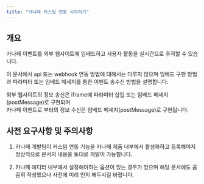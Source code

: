 ```yaml
---
title: "카나페 커스텀 연동 시작하기"
---
```


## 개요

카나페 이벤트를 외부 웹사이트에 임베드하고 사용자 활동을 실시간으로 추적할 수 있습니다.

이 문서에서 api 또는 webhook 연동 방법에 대해서는 다루지 않으며
임베드 구현 방법과 파라미터 또는 임베드 메세지를 통한 이벤트 송수신 방법을 설명합니다.

외부 웹사이트의 정보 송신은 iframe에 파라미터 삽입 또는 임베드 메세지(postMessage)로 구현되며<br/>
카나페 이벤트로 부터의 정보 수신은 임베드 메세지(postMessage)로 구현됩니다.

## 사전 요구사항 및 주의사항

1. 카나페 개발팀이 커스텀 연동 기능을 카나페 제품 내부에서 활성화하고 등록해야지 정상적으로 문서의 내용을 토대로 개발이 가능합니다.

2. 카나페 에디터 내부에서 설정해야하는 옵션이 있는 경우가 있으며 해당 문서에도 꼼꼼히 작성했으나 사전에 미리 인지 해두시길 바랍니다.
